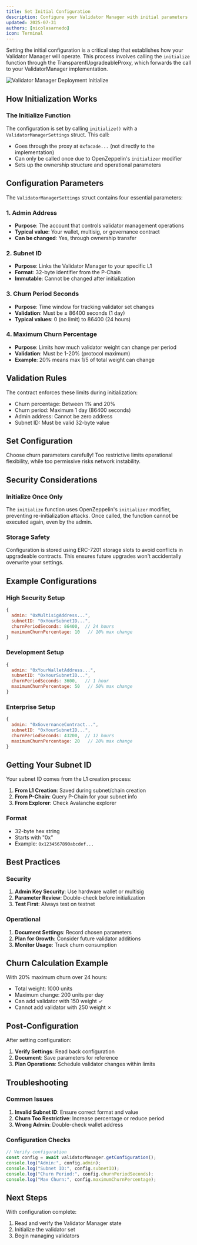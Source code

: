 ```yaml
---
title: Set Initial Configuration
description: Configure your Validator Manager with initial parameters
updated: 2025-07-31
authors: [nicolasarnedo]
icon: Terminal
---
```


Setting the initial configuration is a critical step that establishes how your Validator Manager will operate. This process involves calling the `initialize` function through the TransparentUpgradeableProxy, which forwards the call to your ValidatorManager implementation.

![Validator Manager Deployment Initialize](/common-images/permissioned-l1s/VMCDeploy5.png)

## How Initialization Works

### The Initialize Function

The configuration is set by calling `initialize()` with a `ValidatorManagerSettings` struct. This call:
- Goes through the proxy at `0xfacade...` (not directly to the implementation)
- Can only be called once due to OpenZeppelin's `initializer` modifier
- Sets up the ownership structure and operational parameters

## Configuration Parameters

The `ValidatorManagerSettings` struct contains four essential parameters:

### 1. Admin Address
- **Purpose**: The account that controls validator management operations
- **Typical value**: Your wallet, multisig, or governance contract
- **Can be changed**: Yes, through ownership transfer

### 2. Subnet ID  
- **Purpose**: Links the Validator Manager to your specific L1
- **Format**: 32-byte identifier from the P-Chain
- **Immutable**: Cannot be changed after initialization

### 3. Churn Period Seconds
- **Purpose**: Time window for tracking validator set changes
- **Validation**: Must be ≤ 86400 seconds (1 day)
- **Typical values**: 0 (no limit) to 86400 (24 hours)

### 4. Maximum Churn Percentage
- **Purpose**: Limits how much validator weight can change per period
- **Validation**: Must be 1-20% (protocol maximum)
- **Example**: 20% means max 1/5 of total weight can change

## Validation Rules

The contract enforces these limits during initialization:
- Churn percentage: Between 1% and 20%
- Churn period: Maximum 1 day (86400 seconds)
- Admin address: Cannot be zero address
- Subnet ID: Must be valid 32-byte value

## Set Configuration

<ToolboxMdxWrapper walletMode="l1">
    <Initialize />
</ToolboxMdxWrapper>

<Callout type="warning">
Choose churn parameters carefully! Too restrictive limits operational flexibility, while too permissive risks network instability.
</Callout>

## Security Considerations

### Initialize Once Only
The `initialize` function uses OpenZeppelin's `initializer` modifier, preventing re-initialization attacks. Once called, the function cannot be executed again, even by the admin.

### Storage Safety
Configuration is stored using ERC-7201 storage slots to avoid conflicts in upgradeable contracts. This ensures future upgrades won't accidentally overwrite your settings.

## Example Configurations

### High Security Setup
```javascript
{
  admin: "0xMultisigAddress...",
  subnetID: "0xYourSubnetID...",
  churnPeriodSeconds: 86400,  // 24 hours
  maximumChurnPercentage: 10   // 10% max change
}
```

### Development Setup
```javascript
{
  admin: "0xYourWalletAddress...",
  subnetID: "0xYourSubnetID...",
  churnPeriodSeconds: 3600,   // 1 hour
  maximumChurnPercentage: 50   // 50% max change
}
```

### Enterprise Setup
```javascript
{
  admin: "0xGovernanceContract...",
  subnetID: "0xYourSubnetID...",
  churnPeriodSeconds: 43200,  // 12 hours
  maximumChurnPercentage: 20   // 20% max change
}
```

## Getting Your Subnet ID

Your subnet ID comes from the L1 creation process:

1. **From L1 Creation**: Saved during subnet/chain creation
2. **From P-Chain**: Query P-Chain for your subnet info
3. **From Explorer**: Check Avalanche explorer

### Format
- 32-byte hex string
- Starts with "0x"
- Example: `0x1234567890abcdef...`

## Best Practices

### Security
1. **Admin Key Security**: Use hardware wallet or multisig
2. **Parameter Review**: Double-check before initialization
3. **Test First**: Always test on testnet

### Operational
1. **Document Settings**: Record chosen parameters
2. **Plan for Growth**: Consider future validator additions
3. **Monitor Usage**: Track churn consumption

## Churn Calculation Example

With 20% maximum churn over 24 hours:
- Total weight: 1000 units
- Maximum change: 200 units per day
- Can add validator with 150 weight ✓
- Cannot add validator with 250 weight ✗

## Post-Configuration

After setting configuration:
1. **Verify Settings**: Read back configuration
2. **Document**: Save parameters for reference
3. **Plan Operations**: Schedule validator changes within limits

## Troubleshooting

### Common Issues

1. **Invalid Subnet ID**: Ensure correct format and value
2. **Churn Too Restrictive**: Increase percentage or reduce period
3. **Wrong Admin**: Double-check wallet address

### Configuration Checks

```javascript
// Verify configuration
const config = await validatorManager.getConfiguration();
console.log("Admin:", config.admin);
console.log("Subnet ID:", config.subnetID);
console.log("Churn Period:", config.churnPeriodSeconds);
console.log("Max Churn:", config.maximumChurnPercentage);
```

## Next Steps

With configuration complete:
1. Read and verify the Validator Manager state
2. Initialize the validator set
3. Begin managing validators